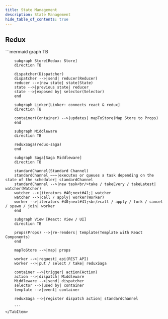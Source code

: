 ```yaml
---
title: State Management
description: State Management
hide_table_of_contents: true
---
```




## Redux

<Tabs queryParam="primary">
    <TabItem value="overview" label="Overview">
        ```mermaid
        graph TB

        subgraph Store[Redux: Store]
        direction TB

        dispatcher(Dispatcher)
        dispatcher -->|send| reducer(Reducer)
        reducer -->|new state| state(State)
        state -->|previous state| reducer
        state -->|exposed by| selector(Selector)
        end

        subgraph Linker[Linker: connects react & redux]
        direction TB

        container(Container) -->|updates| mapToStore(Map Store to Props)
        end

        subgraph Middleware
        direction TB

        reduxSaga(redux-saga)
        end

        subgraph Saga[Saga Middleware]
        direction TB

        standardChannel(Standard Channel)
        standardChannel ~~~|executes or queues a task depending on the state of the scheduler| standardChannel
        standardChannel -->|new task<br/>take / takeEvery / takeLatest| watcher(Watcher)
        watcher -->|iterators #40;next#41;| watcher
        watcher -->|call / apply| worker(Worker)
        worker -->|iterators #40;next#41;<br/>call / apply / fork / cancel / spawn / join| worker
        end

        subgraph View [React: View / UI]
        direction TB

        props(Props) -->|re-renders| template(Template with React Components)
        end

        mapToStore -->|map| props

        worker -->|request| api(REST API)
        worker -->|put / select / take| reduxSaga

        container -->|trigger| action(Action)
        action -->|dispatch| Middleware
        Middleware -->|send| dispatcher
        selector -->|used by| container
        template -->|event| container

        reduxSaga -->|register dispatch action| standardChannel

        ```
    </TabItem>

</Tabs>
